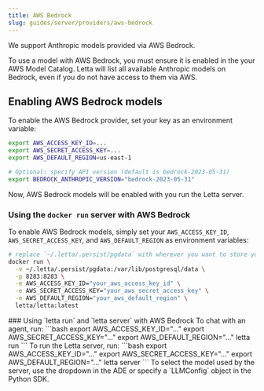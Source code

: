 ```yaml
---
title: AWS Bedrock
slug: guides/server/providers/aws-bedrock
---
```

We support Anthropic models provided via AWS Bedrock.

<Warning>
To use a model with AWS Bedrock, you must ensure it is enabled in the your AWS Model Catalog. Letta will list all available Anthropic models on Bedrock, even if you do not have access to them via AWS.
</Warning>

## Enabling AWS Bedrock models
To enable the AWS Bedrock provider, set your key as an environment variable:
```bash
export AWS_ACCESS_KEY_ID=...
export AWS_SECRET_ACCESS_KEY=...
export AWS_DEFAULT_REGION=us-east-1

# Optional: specify API version (default is bedrock-2023-05-31)
export BEDROCK_ANTHROPIC_VERSION="bedrock-2023-05-31"
```
Now, AWS Bedrock models will be enabled with you run the Letta server.

### Using the `docker run` server with AWS Bedrock
To enable AWS Bedrock models, simply set your `AWS_ACCESS_KEY_ID`, `AWS_SECRET_ACCESS_KEY`, and `AWS_DEFAULT_REGION` as environment variables:
```bash
# replace `~/.letta/.persist/pgdata` with wherever you want to store your agent data
docker run \
  -v ~/.letta/.persist/pgdata:/var/lib/postgresql/data \
  -p 8283:8283 \
  -e AWS_ACCESS_KEY_ID="your_aws_access_key_id" \
  -e AWS_SECRET_ACCESS_KEY="your_aws_secret_access_key" \
  -e AWS_DEFAULT_REGION="your_aws_default_region" \
  letta/letta:latest
```

<Accordion icon="square-terminal" title="CLI (pypi only)">
### Using `letta run` and `letta server` with AWS Bedrock
To chat with an agent, run:
```bash
export AWS_ACCESS_KEY_ID="..."
export AWS_SECRET_ACCESS_KEY="..."
export AWS_DEFAULT_REGION="..."
letta run
```
To run the Letta server, run:
```bash
export AWS_ACCESS_KEY_ID="..."
export AWS_SECRET_ACCESS_KEY="..."
export AWS_DEFAULT_REGION="..."
letta server
```
To select the model used by the server, use the dropdown in the ADE or specify a `LLMConfig` object in the Python SDK.
</Accordion>
